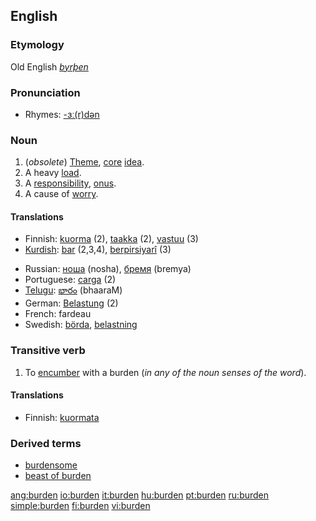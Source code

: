 ==English==
===Etymology===
Old English ''[[byrþen]]''

===Pronunciation===
*Rhymes: [[Rhymes:English:-ɜː(r)dən|-ɜː(r)dən]]

===Noun===
{{en-noun-reg}}

# (''obsolete'') [[Theme]], [[core]] [[idea]].
# A heavy [[load]].
# A [[responsibility]], [[onus]].
# A cause of [[worry]].

====Translations====
{{rfc-trans}}
{{top}}
*Finnish: [[kuorma]] (2), [[taakka]] (2), [[vastuu]] (3)
*[[Kurdish]]: [[bar]] {{m}} (2,3,4), [[berpirsiyarî]] {{f}} (3)
{{mid}}
*Russian: [[:ru:ноша|ноша]] (nosha), [[:ru:бремя|бремя]] (bremya)
*Portuguese: [[carga]] (2)
*[[Telugu]]: [[భారం]] (bhaaraM)
*German: [[Belastung]] (2)
*French: fardeau
*Swedish: [[börda]], [[belastning]]
{{bottom}}

===Transitive verb===
{{en-verb}}

# To [[encumber]] with a burden (''in any of the noun senses of the word'').

====Translations====
*Finnish: [[kuormata]]

===Derived terms===
*[[burdensome]]
*[[beast of burden]]

[[ang:burden]]
[[io:burden]]
[[it:burden]]
[[hu:burden]]
[[pt:burden]]
[[ru:burden]]
[[simple:burden]]
[[fi:burden]]
[[vi:burden]]